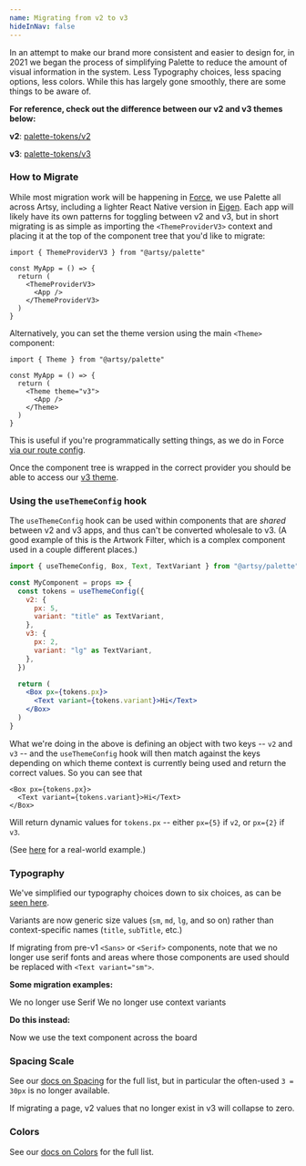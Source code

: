 ```yaml
---
name: Migrating from v2 to v3
hideInNav: false
---
```


In an attempt to make our brand more consistent and easier to design for, in
2021 we began the process of simplifying Palette to reduce the amount of visual
information in the system. Less Typography choices, less spacing options, less
colors. While this has largely gone smoothly, there are some things to be aware
of.

**For reference, check out the difference between our v2 and v3 themes below:**

**v2**:
[palette-tokens/v2](https://github.com/artsy/palette/blob/master/packages/palette-tokens/src/themes/v2.tsx)

**v3**:
[palette-tokens/v3](https://github.com/artsy/palette/blob/master/packages/palette-tokens/src/themes/v3.tsx)

### How to Migrate

While most migration work will be happening in
[Force](https://github.com/artsy/force), we use Palette all across Artsy,
including a lighter React Native version in
[Eigen](https://github.com/artsy/eigen). Each app will likely have its own
patterns for toggling between v2 and v3, but in short migrating is as simple as
importing the `<ThemeProviderV3>` context and placing it at the top of the
component tree that you'd like to migrate:

```tsx
import { ThemeProviderV3 } from "@artsy/palette"

const MyApp = () => {
  return (
    <ThemeProviderV3>
      <App />
    </ThemeProviderV3>
  )
}
```

Alternatively, you can set the theme version using the main `<Theme>` component:

```tsx
import { Theme } from "@artsy/palette"

const MyApp = () => {
  return (
    <Theme theme="v3">
      <App />
    </Theme>
  )
}
```

This is useful if you're programmatically setting things, as we do in Force
[via our route config](https://github.com/artsy/force/blob/master/src/v2/Apps/Artwork/artworkRoutes.tsx#L14).

Once the component tree is wrapped in the correct provider you should be able to
access our
[v3 theme](https://github.com/artsy/palette/blob/master/packages/palette-tokens/src/themes/v3.tsx).

### Using the `useThemeConfig` hook

The `useThemeConfig` hook can be used within components that are _shared_
between v2 and v3 apps, and thus can't be converted wholesale to v3. (A good
example of this is the Artwork Filter, which is a complex component used in a
couple different places.)

```jsx
import { useThemeConfig, Box, Text, TextVariant } from "@artsy/palette"

const MyComponent = props => {
  const tokens = useThemeConfig({
    v2: {
      px: 5,
      variant: "title" as TextVariant,
    },
    v3: {
      px: 2,
      variant: "lg" as TextVariant,
    },
  })

  return (
    <Box px={tokens.px}>
      <Text variant={tokens.variant}>Hi</Text>
    </Box>
  )
}
```

What we're doing in the above is defining an object with two keys -- `v2` and
`v3` -- and the `useThemeConfig` hook will then match against the keys depending
on which theme context is currently being used and return the correct values. So
you can see that

```tsx
<Box px={tokens.px}>
  <Text variant={tokens.variant}>Hi</Text>
</Box>
```

Will return dynamic values for `tokens.px` -- either `px={5}` if `v2`, or
`px={2}` if `v3`.

(See
[here](https://github.com/artsy/force/blob/master/src/v2/Components/Footer/Footer.tsx#L219-L226)
for a real-world example.)

### Typography

We've simplified our typography choices down to six choices, as can be
[seen here](/atoms/typography).

Variants are now generic size values (`sm`, `md`, `lg`, and so on) rather than
context-specific names (`title`, `subTitle`, etc.)

If migrating from pre-v1 `<Sans>` or `<Serif>` components, note that we no
longer use serif fonts and areas where those components are used should be
replaced with `<Text variant="sm">`.

**Some migration examples:**

<Playground>
  <BorderBox display="block">
    <Serif size={4}>We no longer use Serif</Serif>
    <Text variant="subTitle">We no longer use context variants</Text>
  </BorderBox>
</Playground>

**Do this instead:**

<Playground>
  <BorderBox>
    <Text variant="lg">Now we use the text component across the board</Text>
  </BorderBox>
</Playground>

### Spacing Scale

See our [docs on Spacing](/atoms/spacing/#all-spacing-values) for the full list,
but in particular the often-used `3 = 30px` is no longer available.

If migrating a page, v2 values that no longer exist in v3 will collapse to zero.

### Colors

See our [docs on Colors](/atoms/colors) for the full list.
